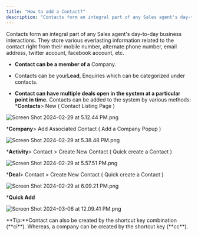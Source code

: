 ```yaml
---
title: "How to add a Contact?"
description: "Contacts form an integral part of any Sales agent's day-to-day business interactions. They store various everlasting information related to the contac..."
---
```


Contacts form an integral part of any Sales agent's day-to-day business interactions. They store various everlasting information related to the contact right from their mobile number, alternate phone number, email address, twitter account, facebook account, etc.

* **Contact can be a member of a** Company.

* Contacts can be your**Lead**, Enquiries which can be categorized under contacts.

* **Contact can have multiple deals open in the system at a particular point in time.** Contacts can be added to the system by various methods: ***Contacts**> New ( Contact Listing Page )

![Screen Shot 2024-02-29 at 5.12.44 PM.png](./images/Screen-Shot-2024-02-29-at-5.12.44-PM.png)

***Company**> Add Associated Contact ( Add a Company Popup )

![Screen Shot 2024-02-29 at 5.38.48 PM.png](./images/Screen-Shot-2024-02-29-at-5.38.48-PM.png)

***Activity**> Contact > Create New Contact ( Quick create a Contact )

![Screen Shot 2024-02-29 at 5.57.51 PM.png](./images/Screen-Shot-2024-02-29-at-5.57.51-PM.png)

***Deal**> Contact > Create New Contact ( Quick create a Contact )

![Screen Shot 2024-02-29 at 6.09.21 PM.png](./images/Screen-Shot-2024-02-29-at-6.09.21-PM.png)

***Quick Add**

![Screen Shot 2024-03-06 at 12.09.41 PM.png](./images/Screen-Shot-2024-03-06-at-12.09.41-PM.png)

<Note>
**Tip:**Contact can also be created by the shortcut key combination (**ci**). Whereas, a company can be created by the shortcut key (**cc**).

</Note>
